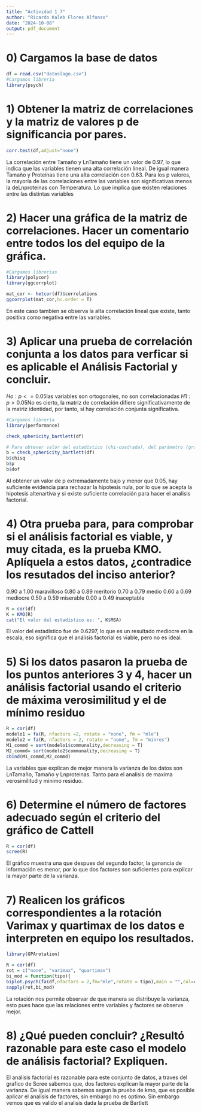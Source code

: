 ---
title: "Actividad 1_7"
author: "Ricardo Kaleb Flores Alfonso"
date: "2024-10-08"
output: pdf_document
---
# 0) Cargamos la base de datos
```{r}

df = read.csv("datoslago.csv")
#Cargamos librería
library(psych)
```

# 1) Obtener la matriz de correlaciones y la matriz de valores p de significancia por pares.
```{r}
corr.test(df,adjust="none")  
```
La correlación entre Tamaño y LnTamaño tiene un valor de 0.97, lo que indica que las variables tienen una alta correlación lineal. De igual manera Tamaño y Proteínas tiene una alta correlación con 0.63.
Para los p valores, la mayoría de las correlaciones entre las variables son significativas menos la deLnproteinas con Temperatura. Lo que implica que existen relaciones entre las distintas variables


# 2) Hacer una gráfica de la matriz de correlaciones. Hacer un comentario entre todos los del equipo de la gráfica.
```{r}
#Cargamos librerias
library(polycor)
library(ggcorrplot)

mat_cor <- hetcor(df)$correlations
ggcorrplot(mat_cor,hc.order = T)
```
En este caso tambien se observa la alta correlación lineal que existe, tanto positiva como negativa entre las variables.

# 3) Aplicar una prueba de correlación conjunta a los datos para verficar si es aplicable el Análisis Factorial y concluir.

$Ho: p<=0.05$las variables son ortogonales, no son correlacionadas
$H1: p >0.05$No es cierto, la matriz de correlación difiere significativamente de la matriz identidad, por tanto, sí hay correlación conjunta significativa.
```{r}
#Cargamos librería
library(performance)

check_sphericity_bartlett(df)

# Para obtener valor del estadístico (chi-cuadrada), del parámetro (grados de libertad) y del valor p):
b = check_sphericity_bartlett(df)
b$chisq
b$p
b$dof
```

Al obtener un valor de p extremadamente bajo y menor que 0.05, hay suficiente evidencia para rechazar la hipotesis nula, por lo que se acepta la hipotesis altenartiva y si existe suficiente correlación para hacer el analisis factorial.

# 4) Otra prueba para, para comprobar si el análisis factorial es viable, y muy citada, es la prueba KMO. Aplíquela a estos datos, ¿contradice los resutados del inciso anterior?
0.90 a 1.00 maravilloso
0.80 a 0.89 meritorio
0.70 a 0.79 medio
0.60 a 0.69 mediocre
0.50 a 0.59 miserable
0.00 a 0.49 inaceptable
```{r}
R = cor(df)
K = KMO(R)
cat("El valor del estadístico es: ", K$MSA)
```
El valor del estadístico fue de 0.6297, lo que es un resultado mediocre en la escala, eso significa que    el análisis factorial es viable, pero no es ideal.

# 5) Si los datos pasaron la prueba de los puntos anteriores 3 y 4, hacer un análisis factorial usando el criterio de máxima verosimilitud y el de mínimo residuo
```{r}
R = cor(df)
modelo1 = fa(R, nfactors =2, rotate = "none", fm = "mle")   
modelo2 = fa(R, nfactors = 2, rotate = "none", fm = "minres") 
M1_commd = sort(modelo1$communality,decreasing = T)
M2_commd= sort(modelo2$communality,decreasing = T)
cbind(M1_commd,M2_commd)
```
La variables que explican de mejor manera la varianza de los datos son LnTamaño, Tamaño y Lnproteinas. Tanto para el analisis de maxima verosimilitud y minimo residuo.

# 6) Determine el número de factores adecuado según el criterio del gráfico de Cattell
```{r}
R = cor(df)
scree(R)
```
El gráfico muestra una que despues del segundo factor, la ganancia de información es menor, por lo que dos factores son suficientes para explicar la mayor parte de la varianza.

# 7) Realicen los gráficos correspondientes a la rotación Varimax y quartimax de los datos e interpreten en equipo los resultados.
```{r}
library(GPArotation)

R = cor(df)
rot = c("none", "varimax", "quartimax")
bi_mod = function(tipo){
biplot.psych(fa(df,nfactors = 2,fm="mle",rotate = tipo),main = "",col=c(2,3,4),pch = c(21,18),group = df[,"Tamano"])  }
sapply(rot,bi_mod)
```

La rotación nos permite observar de que manera se distribuye la varianza, esto pues hace que las relaciones entre variables y factores se observe mejor.

# 8) ¿Qué pueden concluir? ¿Resultó razonable para este caso el modelo de análisis factorial? Expliquen.
El análisis factorial es razonable para este conjunto de datos, a traves del grafico de Scree sabemos que,  dos factores explican la mayor parte de la varianza. De igual manera sabemos segun la prueba de kmo, que es posible aplicar el analisis de factores, sin embargo no es optimo. Sin embargo vemos que es valido el analisis dada la prueba de Bartlett
